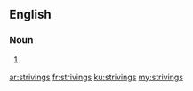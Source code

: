 ==English==

===Noun===
{{head|en|plural}}

# {{plural of|striving|lang=en|nocat=1}}

[[ar:strivings]]
[[fr:strivings]]
[[ku:strivings]]
[[my:strivings]]
